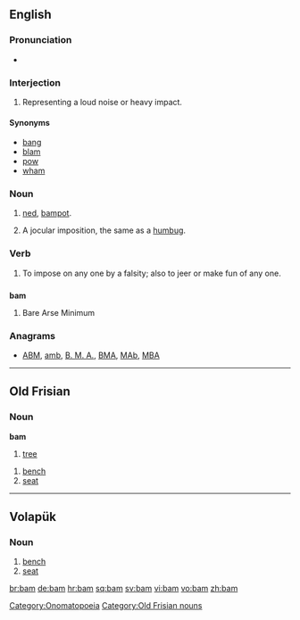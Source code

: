 {{also|-bam|BAM|ват}}
==English==

===Pronunciation===
* {{rhymes|æm}}

===Interjection===
{{en-intj}}

# Representing a loud noise or heavy impact.

====Synonyms====
* [[bang]]
* [[blam]]
* [[pow]]
* [[wham]]

===Noun===
{{en-noun}}

# {{context|Scottish English|slang}} [[ned]], [[bampot]].
# {{1811}} A jocular imposition, the same as a [[humbug]].

===Verb===
{{en-verb|bams|bamming|bammed|bammed}}

# {{1811}} To impose on any one by a falsity; also to jeer or make fun of any one.

==={{acronym}}===
'''bam'''

# Bare Arse Minimum

===Anagrams===
* [[ABM#English|ABM]], [[amb#English|amb]], [[B. M. A.#English|B. M. A.]], [[BMA#English|BMA]], [[MAb#English|MAb]], [[MBA#English|MBA]]

[[Category:Onomatopoeia]]

----

==Old Frisian==

===Noun===
'''bam'''

# [[tree]]

# [[bench]]
# [[seat]]

[[Category:Old Frisian nouns]]

----

==Volapük==

===Noun===
{{infl|vo|noun}}

# [[bench]]
# [[seat]]

[[br:bam]]
[[de:bam]]
[[hr:bam]]
[[sq:bam]]
[[sv:bam]]
[[vi:bam]]
[[vo:bam]]
[[zh:bam]]